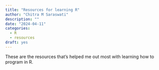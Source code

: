 ```yaml
---
title: "Resources for learning R"
author: "Chitra M Saraswati"
description: ""
date: "2024-04-11"
categories:
  - R
  - resources
draft: yes
---
```


These are the resources that's helped me out most with learning how to program in R.
